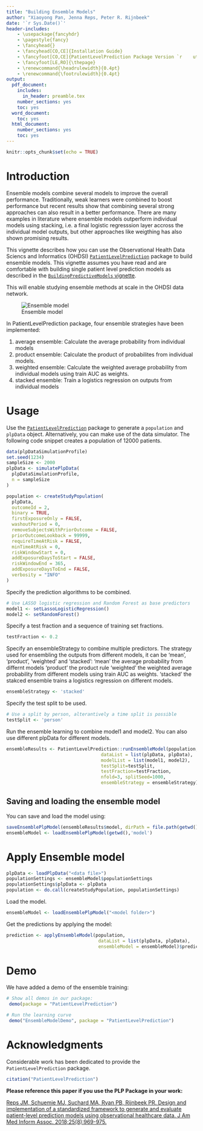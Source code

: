 ```yaml
---
title: "Building Ensemble Models"
author: "Xiaoyong Pan, Jenna Reps, Peter R. Rijnbeek"
date: '`r Sys.Date()`'
header-includes:
    - \usepackage{fancyhdr}
    - \pagestyle{fancy}
    - \fancyhead{}
    - \fancyhead[CO,CE]{Installation Guide}
    - \fancyfoot[CO,CE]{PatientLevelPrediction Package Version `r    utils::packageVersion("PatientLevelPrediction")`}
    - \fancyfoot[LE,RO]{\thepage}
    - \renewcommand{\headrulewidth}{0.4pt}
    - \renewcommand{\footrulewidth}{0.4pt}
output:
  pdf_document:
    includes:
      in_header: preamble.tex
    number_sections: yes
    toc: yes
  word_document:
    toc: yes
  html_document:
    number_sections: yes
    toc: yes
---
```


```r
knitr::opts_chunk$set(echo = TRUE)
```

# Introduction
Ensemble models combine several models to improve the overall performance. Traditionally, weak learners were combined to boost performance but recent results show that combining several strong approaches can also result in a better performance. There are many examples in literature where ensemble models outperform individual models using stacking, i.e. a final logistic regresssion layer accross the individual model outputs, but other approaches like weigthing has also shown promising results. 

This vignette describes how you can use the Observational Health Data Sciencs and Informatics (OHDSI) [`PatientLevelPrediction`](http://github.com/OHDSI/PatientLevelPrediction) package to build ensemble models. This vignette assumes you have read and are comfortable with building single patient level prediction models as described in the  [`BuildingPredictiveModels` vignette](https://github.com/OHDSI/PatientLevelPrediction/blob/master/inst/doc/BuildingPredictiveModels.pdf).

This will enable studying ensemble methods at scale in the OHDSI data network.

![Ensemble model](ensemble.png)

In PatientLevelPrediction package, four ensemble strategies have been implemented:

1. average ensemble: Calculate the average probability from individual models
2. product ensemble:  Calculate the product of probabilites from individual models.
3. weighted ensemble: Calculate the weighted average probability from individual models using train AUC as weights.
4. stacked ensemble:  Train a logistics regression on outputs from individual models

# Usage

Use the [`PatientLevelPrediction`](http://github.com/OHDSI/PatientLevelPrediction) package to generate a `population` and `plpData` object. Alternatively, you can make use of the data simulator. The following code snippet creates a population of 12000 patients.

```r
data(plpDataSimulationProfile)
set.seed(1234)
sampleSize <- 2000
plpData <- simulatePlpData(
  plpDataSimulationProfile,
  n = sampleSize
)

population <- createStudyPopulation(
  plpData,
  outcomeId = 2,
  binary = TRUE,
  firstExposureOnly = FALSE,
  washoutPeriod = 0,
  removeSubjectsWithPriorOutcome = FALSE,
  priorOutcomeLookback = 99999,
  requireTimeAtRisk = FALSE,
  minTimeAtRisk = 0,
  riskWindowStart = 0,
  addExposureDaysToStart = FALSE,
  riskWindowEnd = 365,
  addExposureDaysToEnd = FALSE,
  verbosity = "INFO"
)
```

Specify the prediction algorithms to be combined.

```r
# Use LASSO logistic regression and Random Forest as base predictors
model1 <- setLassoLogisticRegression()
model2 <- setRandomForest()
```

Specify a test fraction and a sequence of training set fractions.

```r
testFraction <- 0.2
```

Specify an ensembleStrategy to combine multiple predictors. 
The strategy used for ensembling the outputs from different models, 
it can be 'mean', 'product',  'weighted' and 'stacked':
'mean'     the average probability from differnt models
'product'  the product rule
'weighted' the weighted average probability from different models using train AUC as weights.
'stacked'  the stakced ensemble trains a logistics regression on different models.

```r
ensembleStrategy <- 'stacked'
```

Specify the test split to be used.

```r
# Use a split by person, alterantively a time split is possible
testSplit <- 'person'
```

Run the ensemble learning to combine model1 and model2. You can also use different plpData for different models.

```r
ensembleResults <- PatientLevelPrediction::runEnsembleModel(population, 
                                   dataList = list(plpData, plpData), 
                                   modelList = list(model1, model2),
                                   testSplit=testSplit,
                                   testFraction=testFraction,
                                   nfold=3, splitSeed=1000, 
                                   ensembleStrategy = ensembleStrategy) 
```
## Saving and loading the ensemble model

You can save and load the model using:

```r
saveEnsemblePlpModel(ensembleResults$model, dirPath = file.path(getwd(),'model'))
ensembleModel <- loadEnsemblePlpModel(getwd(),'model')
```

# Apply Ensemble model
```r
plpData <- loadPlpData("<data file>")
populationSettings <- ensembleModel$populationSettings
populationSettings$plpData <- plpData
population <- do.call(createStudyPopulation, populationSettings)
```
Load the model.
```r
ensembleModel <- loadEnsemblePlpModel("<model folder>")
```

Get the predictions by applying the model:
```r
prediction <- applyEnsembleModel(population,
                                  dataList = list(plpData, plpData),
                                  ensembleModel = ensembleModel)$prediction
```

# Demo

We have added a demo of the ensemble training:

``` r
# Show all demos in our package: 
 demo(package = "PatientLevelPrediction")

# Run the learning curve
 demo("EnsembleModelDemo", package = "PatientLevelPrediction")
```
# Acknowledgments

Considerable work has been dedicated to provide the `PatientLevelPrediction` package.

```r
citation("PatientLevelPrediction")
```

**Please reference this paper if you use the PLP Package in your work:**

[Reps JM, Schuemie MJ, Suchard MA, Ryan PB, Rijnbeek PR. Design and implementation of a standardized framework to generate and evaluate patient-level prediction models using observational healthcare data. J Am Med Inform Assoc. 2018;25(8):969-975.](http://dx.doi.org/10.1093/jamia/ocy032)